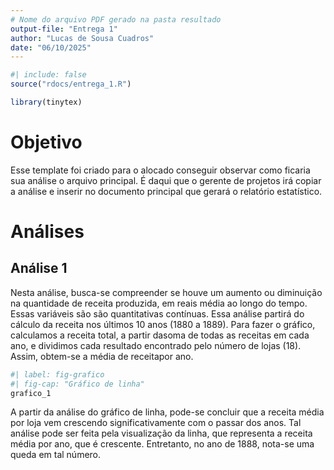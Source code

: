 ```yaml
---
# Nome do arquivo PDF gerado na pasta resultado
output-file: "Entrega 1"
author: "Lucas de Sousa Cuadros"
date: "06/10/2025"
---
```


```r
#| include: false
source("rdocs/entrega_1.R")
```

```r
library(tinytex)
```

# Objetivo

Esse template foi criado para o alocado conseguir observar como ficaria sua análise o arquivo principal. É daqui que o gerente de projetos irá copiar a análise e inserir no documento principal que gerará o relatório estatístico.

# Análises

## Análise 1  
  
  Nesta análise, busca-se compreender se houve um aumento ou diminuição na quantidade de receita produzida, em reais média ao longo do tempo. Essas variáveis são são  quantitativas contínuas. Essa análise partirá do cálculo da receita nos últimos 10 anos (1880 a 1889). Para fazer o gráfico, calculamos a receita total, a partir dasoma de todas as receitas em cada ano, e dividimos cada resultado encontrado pelo número de lojas (18). Assim, obtem-se a média de receitapor ano.
```r
#| label: fig-grafico
#| fig-cap: "Gráfico de linha"
grafico_1
```  
  A partir da análise do gráfico de linha, pode-se concluir que a receita média por loja vem crescendo significativamente com o passar dos anos. Tal análise pode ser feita pela visualização da linha, que representa a receita média por ano, que é crescente. Entretanto, no ano de 1888, nota-se uma queda em tal número. 
  










